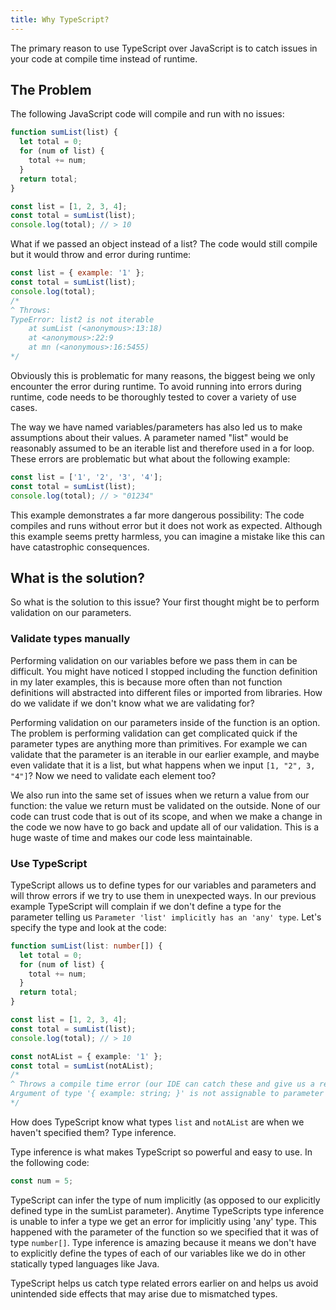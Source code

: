 ```yaml
---
title: Why TypeScript?
---
```


The primary reason to use TypeScript over JavaScript is to catch issues in your code at compile time instead of runtime.

## The Problem

The following JavaScript code will compile and run with no issues:

```js
function sumList(list) {
  let total = 0;
  for (num of list) {
    total += num;
  }
  return total;
}

const list = [1, 2, 3, 4];
const total = sumList(list);
console.log(total); // > 10
```

What if we passed an object instead of a list? The code would still compile but it would throw and error during runtime:

```js
const list = { example: '1' };
const total = sumList(list);
console.log(total);
/*
^ Throws:
TypeError: list2 is not iterable
    at sumList (<anonymous>:13:18)
    at <anonymous>:22:9
    at mn (<anonymous>:16:5455)
*/
```

Obviously this is problematic for many reasons, the biggest being we only encounter the error during runtime.
To avoid running into errors during runtime, code needs to be thoroughly tested to cover a variety of use cases.

The way we have named variables/parameters has also led us to make assumptions about their values.
A parameter named "list" would be reasonably assumed to be an iterable list and therefore used in a for loop.
These errors are problematic but what about the following example:

```js
const list = ['1', '2', '3', '4'];
const total = sumList(list);
console.log(total); // > "01234"
```

This example demonstrates a far more dangerous possibility: The code compiles and runs without error but it does not work as expected.
Although this example seems pretty harmless, you can imagine a mistake like this can have catastrophic consequences.

## What is the solution?

So what is the solution to this issue? Your first thought might be to perform validation on our parameters.

### Validate types manually

Performing validation on our variables before we pass them in can be difficult. You might have noticed I stopped including the function definition
in my later examples, this is because more often than not function definitions will abstracted into different files or imported from libraries. How
do we validate if we don't know what we are validating for?

Performing validation on our parameters inside of the function is an option. The problem is performing validation can get complicated quick if the
parameter types are anything more than primitives. For example we can validate that the parameter is an iterable in our earlier example, and maybe
even validate that it is a list, but what happens when we input `[1, "2", 3, "4"]`? Now we need to validate each element too?

We also run into the same set of issues when we return a value from our function: the value we return must be validated on the outside. None of our code can
trust code that is out of its scope, and when we make a change in the code we now have to go back and update all of our validation. This is a huge waste of
time and makes our code less maintainable.

### Use TypeScript

TypeScript allows us to define types for our variables and parameters and will throw errors if we try to use them in unexpected ways. In our previous
example TypeScript will complain if we don't define a type for the parameter telling us `Parameter 'list' implicitly has an 'any' type`. Let's specify
the type and look at the code:

```ts
function sumList(list: number[]) {
  let total = 0;
  for (num of list) {
    total += num;
  }
  return total;
}

const list = [1, 2, 3, 4];
const total = sumList(list);
console.log(total); // > 10

const notAList = { example: '1' };
const total = sumList(notAList);
/* 
^ Throws a compile time error (our IDE can catch these and give us a red underline):
Argument of type '{ example: string; }' is not assignable to parameter of type 'number[]'
*/
```

How does TypeScript know what types `list` and `notAList` are when we haven't specified them? Type inference.

Type inference is what makes TypeScript so powerful and easy to use. In the following code:

```ts
const num = 5;
```

TypeScript can infer the type of num implicitly (as opposed to our explicitly defined type in the sumList parameter). Anytime TypeScripts type inference is
unable to infer a type we get an error for implicitly using 'any' type. This happened with the parameter of the function so we specified that it was of type
`number[]`. Type inference is amazing because it means we don't have to explicitly define the types of each of our variables like we do in other statically
typed languages like Java.

TypeScript helps us catch type related errors earlier on and helps us avoid unintended side effects that may arise due to mismatched types.
